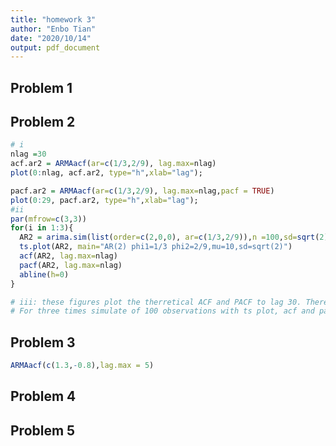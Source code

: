---
title: "homework 3"
author: "Enbo Tian"
date: "2020/10/14"
output: pdf_document
---

## Problem 1
\begin{enumerate}
\item[]
Since $\gamma(k) = 0 $ for $k >2 $, it can apply to MA(2).

$ Y_t = \mu +\epsilon_t - \theta_1\epsilon_{t-1}- \theta_2\epsilon_{t-2}$

Since $\gamma(1) = 0 $, $ \sigma^2(-\theta_1+\theta_1\theta_2)= 0$, implys $-\theta_1+\theta_1\theta_2 = 0 $ then $\theta_2 =1$

$\sigma^2(-\theta_2)= -1.6$ implys $ \sigma^2 = 1.6$

$\sigma^2(1+ \theta_1^2+\theta_2^2) = 4 $

$ 1.6(1+\theta_1^2+1)=4$ 

$ \theta_1 = \frac{\sqrt{2}}{2}$

let $\mu =0 $, $Y_t=\epsilon_t-\frac{\sqrt{2}}{2}\epsilon_{t-1}-\epsilon_{t-2}$, $ \{\epsilon_t\}\sim WN(0,1.6)$

\end{enumerate}
## Problem 2
\begin{enumerate}
\item[(a)]
$ Y_t = \frac{1}{3}Y_{t-1}+\frac{2}{9}Y_{t-2}+\epsilon_t$, then $\phi_1 = \frac{1}{3}$ and $ \phi_2 =\frac{2}{9}$

the root of $1-1/3z-2/9z^2=0$are $z_1=-3$ and $z_2=3/2$, both$|z_1|,|z_2|>1$, then $\{Y_t\}$ is causal.

$\rho(1)= \frac{\phi_1}{1-\phi_2} = \frac{3}{7} =0.429$

$\rho(2)=\phi_1\rho(1)+ \phi_2\rho(0) = \frac{1}{3}\times0.429+\frac{2}{9}\times1=0.365$

$\rho(3)=\phi_1\rho(2)+ \phi_2\rho(1) = \frac{1}{3}\times0.365+\frac{2}{9}\times0.429=0.217$
\item[(b)]
\end{enumerate}

```{r}
# i
nlag =30
acf.ar2 = ARMAacf(ar=c(1/3,2/9), lag.max=nlag)
plot(0:nlag, acf.ar2, type="h",xlab="lag");

pacf.ar2 = ARMAacf(ar=c(1/3,2/9), lag.max=nlag,pacf = TRUE)
plot(0:29, pacf.ar2, type="h",xlab="lag");
#ii
par(mfrow=c(3,3))
for(i in 1:3){
  AR2 = arima.sim(list(order=c(2,0,0), ar=c(1/3,2/9)),n =100,sd=sqrt(2))
  ts.plot(AR2, main="AR(2) phi1=1/3 phi2=2/9,mu=10,sd=sqrt(2)")
  acf(AR2, lag.max=nlag)
  pacf(AR2, lag.max=nlag)
  abline(h=0)
}

# iii: these figures plot the therretical ACF and PACF to lag 30. There is a acf until lag 10, and pacf occur before lag 2.
# For three times simulate of 100 observations with ts plot, acf and pacf,  most of the acf and pacf are bounded in after lag 2.
```
\begin{enumerate}
\item[(c)]
By solveing the equation, $m_1 =\frac{2}{3}$ and $m_2=-\frac{1}{3}$
Since both $m_1,m_2 <1$ 

$\rho(k) = c_1*(\frac{2}{3})^k+ c_2*(-\frac{1}{3})^k$

apply to $\rho(0),\rho(1)$,$c_1+c_2=1$,$2/3c_1-1/3c_2=0.429$
$c_1=0.762 ,c_2=0.237 $

$\rho(k) = 0.762*(\frac{2}{3})^k+ 0.237*(-\frac{1}{3})^k$, $ k = 1,2....$
\end{enumerate}

## Problem 3
\begin{enumerate}
\item[(a)]

Since $1-1.3z+0.8z^2 = 0$ have the root $z= 13/16\pm i\sqrt{151}/16 \approx0.8+0.7i$,$|z_1|=|z_2|=1.11>1$ so the process is causal.

$\mu =E(Y_t)= 3.5/(1-1.3+0.8)=7$

$ \gamma(0) =Var(Y_t)= \frac{1+0.8}{1-0.8}\frac{3^2}{(1+0.8)^2-1.3^2}=52.2$

\item[(b)]

$ \rho(1) = \phi_1/(1-\phi_2)=1.3/(1+0.8) = 0.722$

$\rho(2) =\phi_1\rho(1) +\phi_2\rho(0) = 1.3*0.722+(-0.8)*1=0.139$

$ \rho(3) =1.3*0.139+(-0.8)*0.722 =-0.397$

$\rho(4) = 1.3*(-0.397)-0.8* 0.139=-0.6275$

$\rho(5) = 1.3*(-0.6275)-0.8*(-0.397)=-0.497$

\item[(c)]
$m^2-1.3m+0.8=0$

$m=0.65\pm0.614i$, $R=|m_1| =|m_2|=0.894 $

$cos(\lambda) = 0.65/0.894=0.727$, $\lambda = 0.757$

$\rho(k) = 0.894^k[c_1cos(0.757k)+c_2sin(0.757k)]$ 

apply to $\rho_0,\rho_1$, $c_1=1$, $c_2=0.117$
$\rho(k) = 0.894^k[cos(0.757k)+0.117sin(0.757k)]$,for $k = 0,1,2...$

$\rho(1) = 0.894[cos(0.757)+0.117sin(0.757)] =0.722$

$\rho(2) = 0.894^2[cos(0.757*2)+0.117sin(0.757*2)] =0.138$

$\rho(3) = 0.894^3[cos(0.757*3)+0.117sin(0.757*3)] =-0.397$

$\rho(4) = 0.894^4[cos(0.757*4)+0.117sin(0.757*4)] =-0.627$

$\rho(5) = 0.894^5[cos(0.757*5)+0.117sin(0.757*5)] =-0.497$
\item[(d)]
\end{enumerate}
```{r}
ARMAacf(c(1.3,-0.8),lag.max = 5)
```
\begin{enumerate}
\item[(e)]
$ \psi_0=1$

$ \psi_1=\phi_1\psi_0=1.3$

$ \psi_2=\phi_1\psi_1+\phi_2\psi_0=0.89$
$ \psi_3=\phi_1\psi_2+\phi_2\psi_1=0.917$
$ \psi_4=\phi_1\psi_3+\phi_2\psi_2=0.4801$
$ \psi_5=\phi_1\psi_4+\phi_2\psi_3=0.10947$
$ Y_t = 7 +\epsilon_t+1.3\epsilon_{t-1}+0.89\epsilon_{t-2}+0.917\epsilon_{t-3}+0.4801\epsilon_{t-4}+0.10947\epsilon_{t-5}$
\end{enumerate}

## Problem 4
\begin{enumerate}
\item[(a)]
For AR(1) model $ \gamma(1) = \phi\gamma(0) = \rho(1)\gamma(0)$

$ \phi = 0.8$

For AR(2) model 

$ \gamma(1) = \phi_1\gamma(0)+\phi_2\gamma(1)=\rho(1)\gamma(0)$

$ \gamma(2) = \phi_1\gamma(1)+\phi_2\gamma(0)=\rho(2)\gamma(0)$

$\phi_1 = 1.2 ,\phi_2= -0.5$

For AR(3) model 
$ \gamma(1) = \phi_1\gamma(0)+\phi_2\gamma(1)+\phi_3\gamma(2)=\rho(1)\gamma(0)$

$ \gamma(2) = \phi_1\gamma(1)+\phi_2\gamma(0)+\phi_3\gamma(1)=\rho(2)\gamma(0)$

$ \gamma(3) = \phi_1\gamma(2)+\phi_2\gamma(1)+\phi_3\gamma(0)=\rho(3)\gamma(0)$

$\phi_1 =1.2 ,\phi_2=-0.5,\phi_3=0$
\item[(b)]
For AR(1) model 
$\sigma^2 = \gamma(0)[1-\phi\rho(1)] = 2.16 $

For AR(2) model
$\sigma^2 = \gamma(0)[1-\phi_1\rho(1)-\phi_2\rho(2)] = 1.62 $

For AR(3) model
$\sigma^2 = \gamma(0)[1-\phi_1\rho(1)-\phi_2\rho(2)-\phi_3\rho(3)] = 1.62 $

\item[(c)]

Since $\phi_3 = 0$ This is a AR(2) process
\end{enumerate}

## Problem 5
\begin{enumerate}
\item[]

Since $m_1,m_2$ are root of $m^2-\phi_1m-\phi_2=0 $

$m_1,m_2 = \frac{\phi_1\pm\sqrt{\phi_1+4\phi_2}}{2}$

Then $m_1+m_2 = \phi_1$, and $m_1m_2 = -\phi_2 $

Since $m_1=x+iy$ and $m_2=x-iy $, $x = \frac{m_1+m_2}{2}$ and $m_1m_2=(x+iy)(x-iy)=x^2+y^2 $

$R = \sqrt{x^2+y^2} = \sqrt{m_1m_2} $

By the way
$cos(\lambda)=\frac{x}{R}=(\frac{m_1+m_2}{2})/\sqrt{m_1m_2} =\frac{m_1+m_2}{2\sqrt{m_1m_2}} = \frac{\phi_1}{2\sqrt{-\phi_2}} $

\end{enumerate}